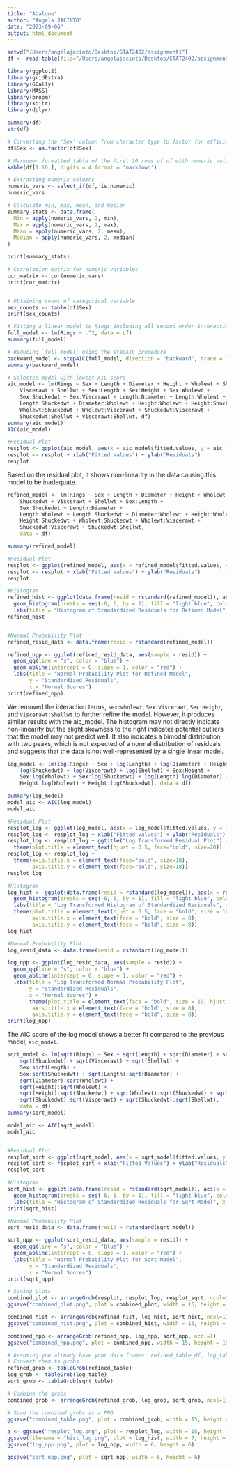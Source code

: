 ```yaml
---
title: "Abalone"
author: "Angela JACINTO"
date: "2023-09-06"
output: html_document
---
```

```r
setwd("/Users/angelajacinto/Desktop/STAT2402/assignment1")
df <- read.table(file="/Users/angelajacinto/Desktop/STAT2402/assignment1/abalone.txt", header=TRUE)
```


```r
library(ggplot2)
library(gridExtra)
library(GGally)
library(MASS)
library(broom)
library(knitr)
library(dplyr)
```

```r
summary(df)
str(df)

# Converting the 'Sex' column from character type to factor for efficient data handling and analysis
df$Sex <- as.factor(df$Sex)

# Markdown formatted table of the first 10 rows of df with numeric values rounded to 4 decimal places
kable(df[1:10,], digits = 4,format = 'markdown') 
```


```r
# Extracting numeric columns
numeric_vars <- select_if(df, is.numeric)
numeric_vars

# Calculate min, max, mean, and median
summary_stats <- data.frame(
  Min = apply(numeric_vars, 2, min),
  Max = apply(numeric_vars, 2, max),
  Mean = apply(numeric_vars, 2, mean),
  Median = apply(numeric_vars, 2, median)
)

print(summary_stats)

# Correlation matrix for numeric variables
cor_matrix <- cor(numeric_vars)
print(cor_matrix)


# Obtaining count of categorical variable
sex_counts <- table(df$Sex)
print(sex_counts)
```


```r
# Fitting a linear model to Rings including all second order interaction terms
full_model <- lm(Rings ~ .^2, data = df)
summary(full_model)

# Reducing `full_model` using the stepAIC procedure 
backward_model <- stepAIC(full_model, direction = "backward", trace = TRUE)
summary(backward_model)
```

```r
# Selected model with lowest AIC score  
aic_model <- lm(Rings ~ Sex + Length + Diameter + Height + Wholewt + Shuckedwt + 
    Viscerawt + Shellwt + Sex:Length + Sex:Height + Sex:Wholewt + 
    Sex:Shuckedwt + Sex:Viscerawt + Length:Diameter + Length:Wholewt + 
    Length:Shuckedwt + Diameter:Wholewt + Height:Wholewt + Height:Shuckedwt + 
    Wholewt:Shuckedwt + Wholewt:Viscerawt + Shuckedwt:Viscerawt + 
    Shuckedwt:Shellwt + Viscerawt:Shellwt, df)
summary(aic_model)
AIC(aic_model)

#Residual Plot 
resplot <- ggplot(aic_model, aes(x = aic_model$fitted.values, y = aic_model$residuals)) + geom_point()
resplot <- resplot + xlab("Fitted Values") + ylab("Residuals")
resplot
```
Based on the residual plot, it shows non-linearity in the data causing this model to be inadequate. 

```r
refined_model <- lm(Rings ~ Sex + Length + Diameter + Height + Wholewt + 
    Shuckedwt + Viscerawt + Shellwt + Sex:Length + 
    Sex:Shuckedwt + Length:Diameter + 
    Length:Wholewt + Length:Shuckedwt + Diameter:Wholewt + Height:Wholewt + 
    Height:Shuckedwt + Wholewt:Shuckedwt + Wholewt:Viscerawt + 
    Shuckedwt:Viscerawt + Shuckedwt:Shellwt, 
    data = df)

summary(refined_model)

#Residual Plot
resplot <- ggplot(refined_model, aes(x = refined_model$fitted.values, y = refined_model$residuals)) + geom_point()
resplot <- resplot + xlab("Fitted Values") + ylab("Residuals")
resplot

#Histogram
refined_hist <- ggplot(data.frame(resid = rstandard(refined_model)), aes(x = resid)) +
  geom_histogram(breaks = seq(-6, 6, by = 1), fill = "light blue", color = "black", alpha = 0.7) +
  labs(title = "Histogram of Standardized Residuals for Refined Model", x = "Standardized Residuals", y = "Count")
refined_hist


#Normal Probability Plot
refined_resid_data <- data.frame(resid = rstandard(refined_model))

refined_npp <- ggplot(refined_resid_data, aes(sample = resid)) +
  geom_qq(line = "s", color = "blue") + 
  geom_abline(intercept = 0, slope = 1, color = "red") +
  labs(title = "Normal Probability Plot for Refined Model", 
       y = "Standardized Residuals", 
       x = "Normal Scores")
print(refined_npp)
```
We removed the interaction terms, `sex:wholewt`, `Sex:Viscerawt`, `Sex:Height`, and `Viscerawt:Shellwt` to further refine the model. However, it produces similar results with the aic_model. 
The histogram may not directly indicate non-linearity but the slight skewness to the right indicates potential outliers that the model may not predict well. It also indicates a bimodal distribution with two peaks, which is not expected of a normal distribution of residuals and suggests that the data is not well-represented by a single linear model. 

```r
log_model <- lm(log(Rings) ~ Sex + log(Length) + log(Diameter) + Height + log(Wholewt) + 
    log(Shuckedwt) + log(Viscerawt) + log(Shellwt) + Sex:Height + 
    Sex:log(Wholewt) + Sex:log(Shuckedwt) + log(Length):log(Diameter) + 
    Height:log(Wholewt) + Height:log(Shuckedwt), data = df)

summary(log_model)
model_aic <- AIC(log_model)
model_aic

#Residual Plot
resplot_log <- ggplot(log_model, aes(x = log_model$fitted.values, y = log_model$residuals)) + geom_point()
resplot_log <- resplot_log + xlab("Fitted Values") + ylab("Residuals")
resplot_log <- resplot_log + ggtitle("Log Transformed Residual Plot") + 
  theme(plot.title = element_text(hjust = 0.5, face="bold", size=20))
resplot_log <- resplot_log + 
  theme(axis.title.x = element_text(face="bold", size=18),
        axis.title.y = element_text(face="bold", size=18))
resplot_log

#Histogram
log_hist <- ggplot(data.frame(resid = rstandard(log_model)), aes(x = resid)) +
  geom_histogram(breaks = seq(-6, 6, by = 1), fill = "light blue", color = "black", alpha = 0.7) +
  labs(title = "Log Transformed Histogram of Standardized Residuals", x = "Standardized Residuals", y = "Count") +
  theme(plot.title = element_text(hjust = 0.5, face = "bold", size = 10),
        axis.title.x = element_text(face = "bold", size = 8),
        axis.title.y = element_text(face = "bold", size = 8))
log_hist

#Normal Probability Plot
log_resid_data <- data.frame(resid = rstandard(log_model))

log_npp <- ggplot(log_resid_data, aes(sample = resid)) +
  geom_qq(line = "s", color = "blue") + 
  geom_abline(intercept = 0, slope = 1, color = "red") +
  labs(title = "Log Transformed Normal Probability Plot", 
       y = "Standardized Residuals", 
       x = "Normal Scores") +
       theme(plot.title = element_text(face = "bold", size = 10, hjust = 0.5),
        axis.title.x = element_text(face = "bold", size = 8),
        axis.title.y = element_text(face = "bold", size = 8))
print(log_npp)
```
The AIC score of the log model shows a better fit compared to the previous model, `aic_model`. 


```r
sqrt_model <- lm(sqrt(Rings) ~ Sex + sqrt(Length) + sqrt(Diameter) + sqrt(Height) + sqrt(Wholewt) + 
    sqrt(Shuckedwt) + sqrt(Viscerawt) + sqrt(Shellwt) + 
    Sex:sqrt(Length) + 
    Sex:sqrt(Shuckedwt) + sqrt(Length):sqrt(Diameter) + 
    sqrt(Diameter):sqrt(Wholewt) + 
    sqrt(Height):sqrt(Wholewt) + 
    sqrt(Height):sqrt(Shuckedwt) + sqrt(Wholewt):sqrt(Shuckedwt) + sqrt(Wholewt):sqrt(Viscerawt) + 
    sqrt(Shuckedwt):sqrt(Viscerawt) + sqrt(Shuckedwt):sqrt(Shellwt), 
    data = df)
summary(sqrt_model)

model_aic <- AIC(sqrt_model)
model_aic


#Residual Plot
resplot_sqrt <- ggplot(sqrt_model, aes(x = sqrt_model$fitted.values, y = sqrt_model$residuals)) + geom_point()
resplot_sqrt <- resplot_sqrt + xlab("Fitted Values") + ylab("Residuals")
resplot_sqrt

#Histogram
sqrt_hist <- ggplot(data.frame(resid = rstandard(sqrt_model)), aes(x = resid)) +
  geom_histogram(breaks = seq(-6, 6, by = 1), fill = "light blue", color = "black", alpha = 0.7) +
  labs(title = "Histogram of Standardized Residuals for Sqrt Model", x = "Standardized Residuals", y = "Count")
print(sqrt_hist)

#Normal Probability Plot 
sqrt_resid_data <- data.frame(resid = rstandard(sqrt_model))

sqrt_npp <- ggplot(sqrt_resid_data, aes(sample = resid)) +
  geom_qq(line = "s", color = "blue") + 
  geom_abline(intercept = 0, slope = 1, color = "red") +
  labs(title = "Normal Probability Plot for Sqrt Model", 
       y = "Standardized Residuals", 
       x = "Normal Scores")
print(sqrt_npp)

```


```r
# Saving plots 
combined_plot <- arrangeGrob(resplot, resplot_log, resplot_sqrt, ncol=1)
ggsave("combined_plot.png", plot = combined_plot, width = 15, height = 15)

combined_hist <- arrangeGrob(refined_hist, log_hist, sqrt_hist, ncol=1)
ggsave("combined_hist.png", plot = combined_hist, width = 15, height = 15)

combined_npp <- arrangeGrob(refined_npp, log_npp, sqrt_npp, ncol=1)
ggsave("combined_npp.png", plot = combined_npp, width = 15, height = 15)

# Assuming you already have your data frames: refined_table_df, log_table_df, sqrt_table_df
# Convert them to grobs
refined_grob <- tableGrob(refined_table)
log_grob <- tableGrob(log_table)
sqrt_grob <- tableGrob(sqrt_table)

# Combine the grobs
combined_grob <- arrangeGrob(refined_grob, log_grob, sqrt_grob, ncol=1)

# Save the combined grobs as a PNG
ggsave("combined_table.png", plot = combined_grob, width = 15, height = 15)

```

```r
a <- ggsave("resplot_log.png", plot = resplot_log, width = 15, height = 15, units = "in")
ggsave(filename = "hist_log.png", plot = log_hist, width = 7, height = 5)
ggsave("log_npp.png", plot = log_npp, width = 6, height = 6)

ggsave("sqrt_npp.png", plot = sqrt_npp, width = 6, height = 6)
```


